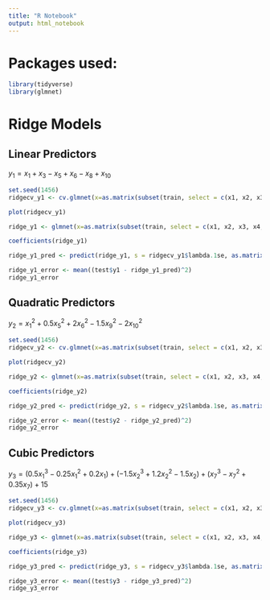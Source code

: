 ```yaml
---
title: "R Notebook"
output: html_notebook
---
```


# Packages used:
```r
library(tidyverse)
library(glmnet)
```

# Ridge Models
## Linear Predictors
$y_1 = x_1 + x_3 - x_5 + x_6 - x_8 + x_{10}$
```r
set.seed(1456)
ridgecv_y1 <- cv.glmnet(x=as.matrix(subset(train, select = c(x1, x2, x3, x4, x5, x6, x7, x8, x9, x10))), y=as.matrix(subset(train, select = c(y1))), nfold = 5, alpha=0)

plot(ridgecv_y1)

ridge_y1 <- glmnet(x=as.matrix(subset(train, select = c(x1, x2, x3, x4, x5, x6, x7, x8, x9, x10))), y=as.matrix(subset(train, select = c(y1))), lambda = ridgecv_y1$lambda.1se, alpha=0)

coefficients(ridge_y1)

ridge_y1_pred <- predict(ridge_y1, s = ridgecv_y1$lambda.1se, as.matrix(subset(test, select = c(x1, x2, x3, x4, x5, x6, x7, x8, x9, x10))))

ridge_y1_error <- mean((test$y1 - ridge_y1_pred)^2)
ridge_y1_error
```

## Quadratic Predictors
$y_2 = x_1^2 + 0.5x_5^2 + 2x_6^2 - 1.5x_9^2 - 2x_{10}^2$
```r
set.seed(1456)
ridgecv_y2 <- cv.glmnet(x=as.matrix(subset(train, select = c(x1, x2, x3, x4, x5, x6, x7, x8, x9, x10))), y=as.matrix(subset(train, select = c(y2))), nfold = 5, alpha=0)

plot(ridgecv_y2)

ridge_y2 <- glmnet(x=as.matrix(subset(train, select = c(x1, x2, x3, x4, x5, x6, x7, x8, x9, x10))), y=as.matrix(subset(train, select = c(y2))), lambda = ridgecv_y2$lambda.1se, alpha=0)

coefficients(ridge_y2)

ridge_y2_pred <- predict(ridge_y2, s = ridgecv_y2$lambda.1se, as.matrix(subset(test, select = c(x1, x2, x3, x4, x5, x6, x7, x8, x9, x10))))

ridge_y2_error <- mean((test$y2 - ridge_y2_pred)^2)
ridge_y2_error
```

## Cubic Predictors
$y_3 = (0.5x_1^3 - 0.25x_1^2 + 0.2x_1) + (-1.5x_2^3 + 1.2x_2^2 - 1.5x_2) + (x_7^3 - x_7^2 + 0.35x_7) + 15$
```r
set.seed(1456)
ridgecv_y3 <- cv.glmnet(x=as.matrix(subset(train, select = c(x1, x2, x3, x4, x5, x6, x7, x8, x9, x10))), y=as.matrix(subset(train, select = c(y3))), nfold = 5, alpha=0)

plot(ridgecv_y3)

ridge_y3 <- glmnet(x=as.matrix(subset(train, select = c(x1, x2, x3, x4, x5, x6, x7, x8, x9, x10))), y=as.matrix(subset(train, select = c(y3))), lambda = ridgecv_y3$lambda.1se, alpha=0)

coefficients(ridge_y3)

ridge_y3_pred <- predict(ridge_y3, s = ridgecv_y3$lambda.1se, as.matrix(subset(test, select = c(x1, x2, x3, x4, x5, x6, x7, x8, x9, x10))))

ridge_y3_error <- mean((test$y3 - ridge_y3_pred)^2)
ridge_y3_error
```